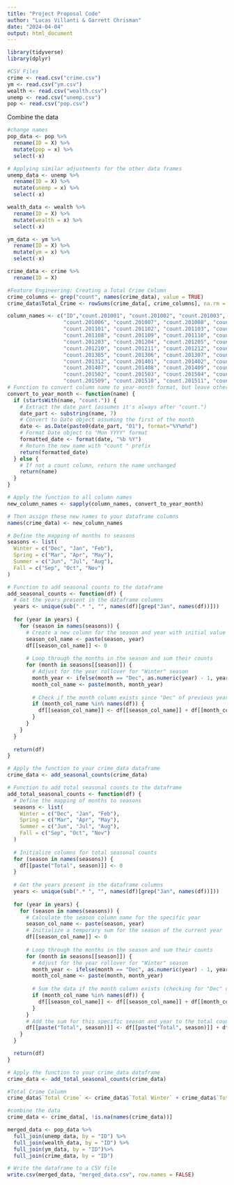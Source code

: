 ---
title: "Project Proposal Code"
author: "Lucas Villanti & Garrett Chrisman"
date: "2024-04-04"
output: html_document
---

```{r}
library(tidyverse)
library(dplyr)
```

```{r}
#CSV Files
crime <- read.csv("crime.csv")
ym <- read.csv("ym.csv")
wealth <- read.csv("wealth.csv")
unemp <- read.csv("unemp.csv")
pop <- read.csv("pop.csv")
```


Combine the data
```{r}
#change names
pop_data <- pop %>% 
  rename(ID = X) %>% 
  mutate(pop = x) %>%
  select(-x)

# Applying similar adjustments for the other data frames
unemp_data <- unemp %>% 
  rename(ID = X) %>% 
  mutate(unemp = x) %>%
  select(-x)

wealth_data <- wealth %>% 
  rename(ID = X) %>% 
  mutate(wealth = x) %>%
  select(-x)

ym_data <- ym %>% 
  rename(ID = X) %>% 
  mutate(ym = x) %>%
  select(-x)

crime_data <- crime %>% 
  rename(ID = X)
```

```{r}
#Feature Engineering: Creating a Total Crime Column
crime_columns <- grep("count", names(crime_data), value = TRUE)
crime_data$Total_Crime <- rowSums(crime_data[, crime_columns], na.rm = TRUE)
```


```{r}
column_names <- c("ID","count.201001", "count.201002", "count.201003", "count.201004", "count.201005",
                  "count.201006", "count.201007", "count.201008", "count.201009", "count.201010", "count.201011", "count.201012",
                  "count.201101", "count.201102", "count.201103", "count.201104", "count.201105", "count.201106", "count.201107",
                  "count.201108", "count.201109", "count.201110", "count.201111", "count.201112", "count.201201", "count.201202",
                  "count.201203", "count.201204", "count.201205", "count.201206", "count.201207", "count.201208", "count.201209",
                  "count.201210", "count.201211", "count.201212", "count.201301", "count.201302", "count.201303", "count.201304",
                  "count.201305", "count.201306", "count.201307", "count.201308", "count.201309", "count.201310", "count.201311",
                  "count.201312", "count.201401", "count.201402", "count.201403", "count.201404", "count.201405", "count.201406",
                  "count.201407", "count.201408", "count.201409", "count.201410", "count.201411", "count.201412", "count.201501",
                  "count.201502", "count.201503", "count.201504", "count.201505", "count.201506", "count.201507", "count.201508",
                  "count.201509", "count.201510", "count.201511", "count.201512")
# Function to convert column name to year-month format, but leave other names unchanged
convert_to_year_month <- function(name) {
  if (startsWith(name, "count.")) {
    # Extract the date part (assumes it's always after "count.")
    date_part <- substring(name, 7)
    # Convert to Date object assuming the first of the month
    date <- as.Date(paste0(date_part, "01"), format="%Y%m%d")
    # Format Date object to "Mon YYYY" format
    formatted_date <- format(date, "%b %Y")
    # Return the new name with "count " prefix
    return(formatted_date)
  } else {
    # If not a count column, return the name unchanged
    return(name)
  }
}

# Apply the function to all column names
new_column_names <- sapply(column_names, convert_to_year_month)

# Then assign these new names to your dataframe columns
names(crime_data) <- new_column_names
```

```{r}
# Define the mapping of months to seasons
seasons <- list(
  Winter = c("Dec", "Jan", "Feb"),
  Spring = c("Mar", "Apr", "May"),
  Summer = c("Jun", "Jul", "Aug"),
  Fall = c("Sep", "Oct", "Nov")
)

# Function to add seasonal counts to the dataframe
add_seasonal_counts <- function(df) {
  # Get the years present in the dataframe columns
  years <- unique(sub(".* ", "", names(df)[grep("Jan", names(df))]))
  
  for (year in years) {
    for (season in names(seasons)) {
      # Create a new column for the season and year with initial value of 0
      season_col_name <- paste(season, year)
      df[[season_col_name]] <- 0
      
      # Loop through the months in the season and sum their counts
      for (month in seasons[[season]]) {
        # Adjust for the year rollover for "Winter" season
        month_year <- ifelse(month == "Dec", as.numeric(year) - 1, year)
        month_col_name <- paste(month, month_year)
        
        # Check if the month column exists since "Dec" of previous year might not be present
        if (month_col_name %in% names(df)) {
          df[[season_col_name]] <- df[[season_col_name]] + df[[month_col_name]]
        }
      }
    }
  }
  
  return(df)
}

# Apply the function to your crime_data dataframe
crime_data <- add_seasonal_counts(crime_data)
```


```{r}
# Function to add total seasonal counts to the dataframe
add_total_seasonal_counts <- function(df) {
  # Define the mapping of months to seasons
  seasons <- list(
    Winter = c("Dec", "Jan", "Feb"),
    Spring = c("Mar", "Apr", "May"),
    Summer = c("Jun", "Jul", "Aug"),
    Fall = c("Sep", "Oct", "Nov")
  )
  
  # Initialize columns for total seasonal counts
  for (season in names(seasons)) {
    df[[paste("Total", season)]] <- 0
  }
  
  # Get the years present in the dataframe columns
  years <- unique(sub(".* ", "", names(df)[grep("Jan", names(df))]))
  
  for (year in years) {
    for (season in names(seasons)) {
      # Calculate the season column name for the specific year
      season_col_name <- paste(season, year)
      # Initialize a temporary sum for the season of the current year
      df[[season_col_name]] <- 0
      
      # Loop through the months in the season and sum their counts
      for (month in seasons[[season]]) {
        # Adjust for the year rollover for "Winter" season
        month_year <- ifelse(month == "Dec", as.numeric(year) - 1, year)
        month_col_name <- paste(month, month_year)
        
        # Sum the data if the month column exists (checking for "Dec" of previous year presence)
        if (month_col_name %in% names(df)) {
          df[[season_col_name]] <- df[[season_col_name]] + df[[month_col_name]]
        }
      }
      # Add the sum for this specific season and year to the total count for the season
      df[[paste("Total", season)]] <- df[[paste("Total", season)]] + df[[season_col_name]]
    }
  }

  return(df)
}

# Apply the function to your crime_data dataframe
crime_data <- add_total_seasonal_counts(crime_data)

```

```{r}
#Total Crime Column
crime_data$`Total Crime` <- crime_data$`Total Winter` + crime_data$`Total Spring` + crime_data$`Total Summer` + crime_data$`Total Fall`
```


```{r}
#combine the data
crime_data <- crime_data[, !is.na(names(crime_data))]

merged_data <- pop_data %>%
  full_join(unemp_data, by = "ID") %>%
  full_join(wealth_data, by = "ID") %>%
  full_join(ym_data, by = "ID")%>%
  full_join(crime_data, by = "ID")

```

```{r}
# Write the dataframe to a CSV file
write.csv(merged_data, "merged_data.csv", row.names = FALSE)
```


